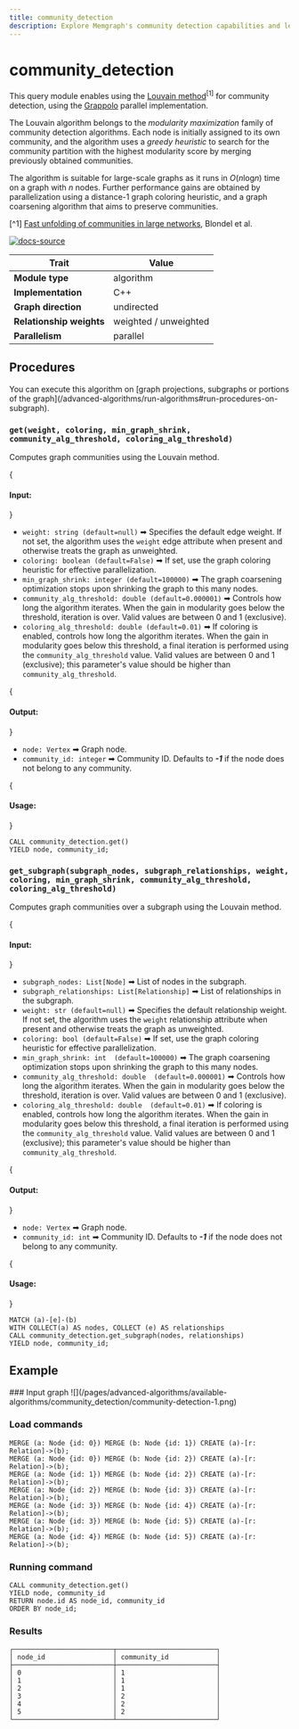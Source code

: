 ```yaml
---
title: community_detection
description: Explore Memgraph's community detection capabilities and learn how to analyze the structure of complex networks. Access tutorials and comprehensive documentation to enhance your understanding of community detection.
---
```



# community_detection



This query module enables using the [Louvain method](https://en.wikipedia.org/wiki/Louvain_method)<sup>[1]</sup> for community
detection, using the [Grappolo](https://github.com/Exa-Graph/grappolo) parallel implementation.

The Louvain algorithm belongs to the *modularity maximization* family of community
detection algorithms. Each node is initially assigned to its own community, and the
algorithm uses a *greedy heuristic* to search for the community partition with
the highest modularity score by merging previously obtained communities.

The algorithm is suitable for large-scale graphs as it runs in *O*(*n*log*n*) time
on a graph with *n* nodes. Further performance gains are obtained by parallelization using
a distance-1 graph coloring heuristic, and a graph coarsening algorithm that aims to preserve communities.

[^1] [Fast unfolding of communities in large networks](https://arxiv.org/abs/0803.0476),
Blondel et al.

[![docs-source](https://img.shields.io/badge/source-community_detection-FB6E00?logo=github&style=for-the-badge)](https://github.com/memgraph/mage/blob/main/cpp/community_detection_module/community_detection_module.cpp)

| Trait                    | Value                                                                                                       |
| ------------------------ | ----------------------------------------------------------------------------------------------------------- |
| **Module type**          | algorithm                              |
| **Implementation**       | C++                                    |
| **Graph direction**      | undirected                             |
| **Relationship weights** | weighted / unweighted |
| **Parallelism**          | parallel                               |

## Procedures

<Callout type="info">
You can execute this algorithm on [graph projections, subgraphs or portions of the graph](/advanced-algorithms/run-algorithms#run-procedures-on-subgraph).
</Callout>

### `get(weight, coloring, min_graph_shrink, community_alg_threshold, coloring_alg_threshold)`

Computes graph communities using the Louvain method.

{<h4> Input: </h4>}

* `weight: string (default=null)` ➡ Specifies the default edge weight. If not set, 
  the algorithm uses the `weight` edge attribute when present and otherwise 
  treats the graph as unweighted.
* `coloring: boolean (default=False)` ➡ If set, use the graph coloring heuristic for effective parallelization.
* `min_graph_shrink: integer (default=100000)` ➡ The graph coarsening optimization stops upon shrinking the graph to this many nodes.
* `community_alg_threshold: double (default=0.000001)` ➡ Controls how long the algorithm iterates. When the gain in modularity
  goes below the threshold, iteration is over.
  Valid values are between 0 and 1 (exclusive).
* `coloring_alg_threshold: double (default=0.01)` ➡ If coloring is enabled, controls how long the algorithm iterates. When the
  gain in modularity goes below this threshold, a final iteration is performed using the
  `community_alg_threshold` value.
  Valid values are between 0 and 1 (exclusive); this parameter's value should be higher than `community_alg_threshold`.

{<h4> Output: </h4>}

* `node: Vertex` ➡ Graph node.
* `community_id: integer` ➡ Community ID. Defaults to ***-1*** if the node does not belong to any community.

{<h4> Usage: </h4>}

```cypher
CALL community_detection.get()
YIELD node, community_id;
```

### `get_subgraph(subgraph_nodes, subgraph_relationships, weight, coloring, min_graph_shrink, community_alg_threshold, coloring_alg_threshold)`

Computes graph communities over a subgraph using the Louvain method.

{<h4> Input: </h4>}

* `subgraph_nodes: List[Node]` ➡ List of nodes in the subgraph.
* `subgraph_relationships: List[Relationship]` ➡ List of relationships in the subgraph.
* `weight: str (default=null)` ➡ Specifies the default relationship weight. If not set,
  the algorithm uses the `weight` relationship attribute when present and otherwise
  treats the graph as unweighted.
* `coloring: bool (default=False)` ➡ If set, use the graph coloring heuristic for effective parallelization.
* `min_graph_shrink: int  (default=100000)` ➡ The graph coarsening optimization stops upon shrinking the graph to this many nodes.
* `community_alg_threshold: double  (default=0.000001)` ➡ Controls how long the algorithm iterates. When the gain in modularity
  goes below the threshold, iteration is over.
  Valid values are between 0 and 1 (exclusive).
* `coloring_alg_threshold: double  (default=0.01)` ➡ If coloring is enabled, controls how long the algorithm iterates. When the
  gain in modularity goes below this threshold, a final iteration is performed using the
  `community_alg_threshold` value.
  Valid values are between 0 and 1 (exclusive); this parameter's value should be higher than `community_alg_threshold`.

{<h4> Output: </h4>}

* `node: Vertex` ➡ Graph node.
* `community_id: int` ➡ Community ID. Defaults to ***-1*** if the node does not belong to any community.

{<h4> Usage: </h4>}

```cypher
MATCH (a)-[e]-(b)
WITH COLLECT(a) AS nodes, COLLECT (e) AS relationships
CALL community_detection.get_subgraph(nodes, relationships)
YIELD node, community_id;
```

## Example

<Steps>
### Input graph
![](/pages/advanced-algorithms/available-algorithms/community_detection/community-detection-1.png)

### Load commands
```cypher
MERGE (a: Node {id: 0}) MERGE (b: Node {id: 1}) CREATE (a)-[r: Relation]->(b);
MERGE (a: Node {id: 0}) MERGE (b: Node {id: 2}) CREATE (a)-[r: Relation]->(b);
MERGE (a: Node {id: 1}) MERGE (b: Node {id: 2}) CREATE (a)-[r: Relation]->(b);
MERGE (a: Node {id: 2}) MERGE (b: Node {id: 3}) CREATE (a)-[r: Relation]->(b);
MERGE (a: Node {id: 3}) MERGE (b: Node {id: 4}) CREATE (a)-[r: Relation]->(b);
MERGE (a: Node {id: 3}) MERGE (b: Node {id: 5}) CREATE (a)-[r: Relation]->(b);
MERGE (a: Node {id: 4}) MERGE (b: Node {id: 5}) CREATE (a)-[r: Relation]->(b);
```

### Running command
```cypher
CALL community_detection.get()
YIELD node, community_id
RETURN node.id AS node_id, community_id
ORDER BY node_id;
```

### Results
```plaintext
┌─────────────────────────┬─────────────────────────┐
│ node_id                 │ community_id            │
├─────────────────────────┼─────────────────────────┤
│ 0                       │ 1                       │
│ 1                       │ 1                       │
│ 2                       │ 1                       │
│ 3                       │ 2                       │
│ 4                       │ 2                       │
│ 5                       │ 2                       │
└─────────────────────────┴─────────────────────────┘
```
</Steps>

